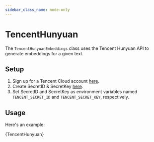 ```yaml
---
sidebar_class_name: node-only
---
```


# TencentHunyuan

The `TencentHunyuanEmbeddings` class uses the Tencent Hunyuan API to generate embeddings for a given text.

## Setup

1. Sign up for a Tencent Cloud account [here](https://cloud.tencent.com/register).
2. Create SecretID & SecretKey [here](https://console.cloud.tencent.com/cam/capi).
3. Set SecretID and SecretKey as environment variables named `TENCENT_SECRET_ID` and `TENCENT_SECRET_KEY`, respectively.

## Usage

Here's an example:


<CodeBlock language="typescript">{TencentHunyuan}</CodeBlock>
